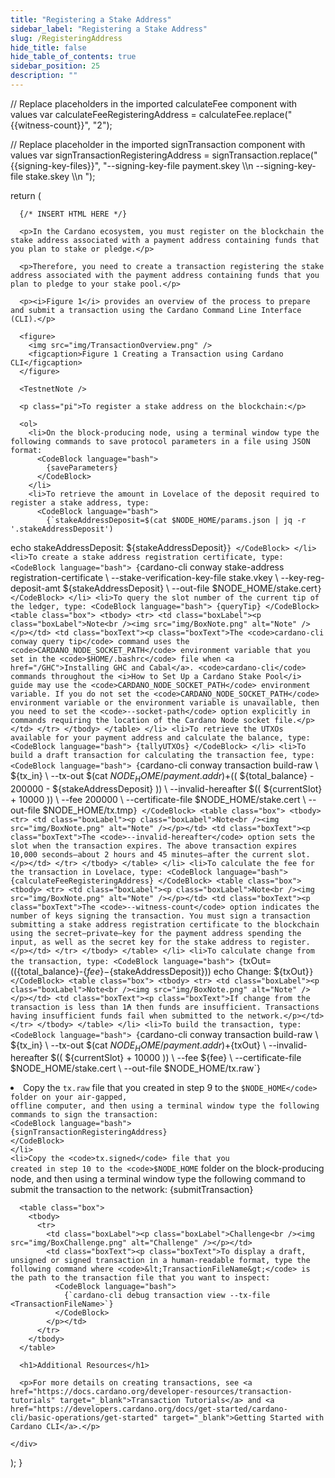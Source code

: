 ```yaml
---
title: "Registering a Stake Address"
sidebar_label: "Registering a Stake Address"
slug: /RegisteringAddress
hide_title: false
hide_table_of_contents: true
sidebar_position: 25
description: ""
---
```






  // Replace placeholders in the imported calculateFee component with values
  var calculateFeeRegisteringAddress = calculateFee.replace("{{witness-count}}", "2");

  // Replace placeholder in the imported signTransaction component with values
  var signTransactionRegisteringAddress = signTransaction.replace("{{signing-key-files}}", "--signing-key-file payment.skey \\\n  --signing-key-file stake.skey \\\n  ");

  return (
    <div>

      {/* INSERT HTML HERE */}

      <p>In the Cardano ecosystem, you must register on the blockchain the stake address associated with a payment address containing funds that you plan to stake or pledge.</p>

      <p>Therefore, you need to create a transaction registering the stake address associated with the payment address containing funds that you plan to pledge to your stake pool.</p>

      <p><i>Figure 1</i> provides an overview of the process to prepare and submit a transaction using the Cardano Command Line Interface (CLI).</p>

      <figure>
        <img src="img/TransactionOverview.png" />
        <figcaption>Figure 1 Creating a Transaction using Cardano CLI</figcaption>
      </figure>

      <TestnetNote />

      <p class="pi">To register a stake address on the blockchain:</p>

      <ol>
        <li>On the block-producing node, using a terminal window type the following commands to save protocol parameters in a file using JSON format:
          <CodeBlock language="bash">
            {saveParameters}
          </CodeBlock>
        </li>
        <li>To retrieve the amount in Lovelace of the deposit required to register a stake address, type:
          <CodeBlock language="bash">
            {`stakeAddressDeposit=$(cat $NODE_HOME/params.json | jq -r '.stakeAddressDeposit')
echo stakeAddressDeposit: $\{stakeAddressDeposit\}`}
          </CodeBlock>
        </li>
        <li>To create a stake address registration certificate, type:
          <CodeBlock language="bash">
            {`cardano-cli conway stake-address registration-certificate \\
  --stake-verification-key-file stake.vkey \\
  --key-reg-deposit-amt $\{stakeAddressDeposit\} \\
  --out-file $NODE_HOME/stake.cert`}
          </CodeBlock>
        </li>
        <li>To query the slot number of the current tip of the ledger, type:
          <CodeBlock language="bash">
            {queryTip}
          </CodeBlock>
          <table class="box">
            <tbody>
              <tr>
                <td class="boxLabel"><p class="boxLabel">Note<br /><img src="img/BoxNote.png" alt="Note" /></p></td>
                <td class="boxText"><p class="boxText">The <code>cardano-cli conway query tip</code> command uses the <code>CARDANO_NODE_SOCKET_PATH</code> environment variable that you set in the <code>$HOME/.bashrc</code> file when <a href="/GHC">Installing GHC and Cabal</a>. <code>cardano-cli</code> commands throughout the <i>How to Set Up a Cardano Stake Pool</i> guide may use the <code>CARDANO_NODE_SOCKET_PATH</code> environment variable. If you do not set the <code>CARDANO_NODE_SOCKET_PATH</code> environment variable or the environment variable is unavailable, then you need to set the <code>--socket-path</code> option explicitly in commands requiring the location of the Cardano Node socket file.</p></td>
              </tr>
            </tbody>
          </table>
        </li>
        <li>To retrieve the UTXOs available for your payment address and calculate the balance, type:
          <CodeBlock language="bash">
            {tallyUTXOs}
          </CodeBlock>
        </li>
        <li>To build a draft transaction for calculating the transaction fee, type:
          <CodeBlock language="bash">
            {`cardano-cli conway transaction build-raw \\
  $\{tx_in\} \\
  --tx-out $(cat $NODE_HOME/payment.addr)+$(( $\{total_balance\} - 200000 - $\{stakeAddressDeposit\} )) \\
  --invalid-hereafter $(( $\{currentSlot\} + 10000 )) \\
  --fee 200000 \\
  --certificate-file $NODE_HOME/stake.cert \\
  --out-file $NODE_HOME/tx.tmp`}
          </CodeBlock>
          <table class="box">
            <tbody>
              <tr>
                <td class="boxLabel"><p class="boxLabel">Note<br /><img src="img/BoxNote.png" alt="Note" /></p></td>
                <td class="boxText"><p class="boxText">The <code>--invalid-hereafter</code> option sets the slot when the transaction expires. The above transaction expires 10,000 seconds—about 2 hours and 45 minutes—after the current slot.</p></td>
              </tr>
            </tbody>
          </table>
        </li>
        <li>To calculate the fee for the transaction in Lovelace, type:
          <CodeBlock language="bash">
            {calculateFeeRegisteringAddress}
          </CodeBlock>
          <table class="box">
            <tbody>
              <tr>
                <td class="boxLabel"><p class="boxLabel">Note<br /><img src="img/BoxNote.png" alt="Note" /></p></td>
                <td class="boxText"><p class="boxText">The <code>--witness-count</code> option indicates the number of keys signing the transaction. You must sign a transaction submitting a stake address registration certificate to the blockchain using the secret—private—key for the payment address spending the input, as well as the secret key for the stake address to register.</p></td>
              </tr>
            </tbody>
          </table>
        </li>
        <li>To calculate change from the transaction, type:
          <CodeBlock language="bash">
            {`txOut=$(($\{total_balance\}-$\{fee\}-$\{stakeAddressDeposit\}))
echo Change: $\{txOut\}`}
          </CodeBlock>
          <table class="box">
            <tbody>
              <tr>
                <td class="boxLabel"><p class="boxLabel">Note<br /><img src="img/BoxNote.png" alt="Note" /></p></td>
                <td class="boxText"><p class="boxText">If change from the transaction is less than 1₳ then funds are insufficient. Transactions having insufficient funds fail when submitted to the network.</p></td>
              </tr>
            </tbody>
          </table>
        </li>
        <li>To build the transaction, type:
          <CodeBlock language="bash">
            {`cardano-cli conway transaction build-raw \\
  $\{tx_in\} \\
  --tx-out $(cat $NODE_HOME/payment.addr)+$\{txOut\} \\
  --invalid-hereafter $(( $\{currentSlot\} + 10000 )) \\
  --fee $\{fee\} \\
  --certificate-file $NODE_HOME/stake.cert \\
  --out-file $NODE_HOME/tx.raw`}
          </CodeBlock>
        </li>
        <li>Copy the <code>tx.raw</code> file that you created in step 9 to the <code>$NODE_HOME</code> folder on your air-gapped, offline computer, and then using a terminal window type the following commands to sign the transaction:
          <CodeBlock language="bash">
            {signTransactionRegisteringAddress}
          </CodeBlock>
        </li>
        <li>Copy the <code>tx.signed</code> file that you created in step 10 to the <code>$NODE_HOME</code> folder on the block-producing node, and then using a terminal window type the following command to submit the transaction to the network:
          <CodeBlock language="bash">
            {submitTransaction}
          </CodeBlock>
        </li>
      </ol>

      <table class="box">
        <tbody>
          <tr>
            <td class="boxLabel"><p class="boxLabel">Challenge<br /><img src="img/BoxChallenge.png" alt="Challenge" /></p></td>
            <td class="boxText"><p class="boxText">To display a draft, unsigned or signed transaction in a human-readable format, type the following command where <code>&lt;TransactionFileName&gt;</code> is the path to the transaction file that you want to inspect:
              <CodeBlock language="bash">
                {`cardano-cli debug transaction view --tx-file <TransactionFileName>`}
              </CodeBlock>
            </p></td>
          </tr>
        </tbody>
      </table>

      <h1>Additional Resources</h1>

      <p>For more details on creating transactions, see <a href="https://docs.cardano.org/developer-resources/transaction-tutorials" target="_blank">Transaction Tutorials</a> and <a href="https://developers.cardano.org/docs/get-started/cardano-cli/basic-operations/get-started" target="_blank">Getting Started with Cardano CLI</a>.</p>

    </div>
  );
}

<HTMLContent />

